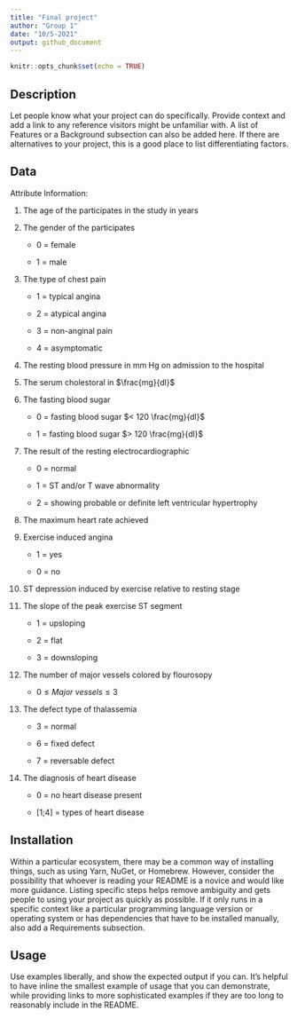```yaml
---
title: "Final project"
author: "Group 1"
date: "10/5-2021"
output: github_document
---
```


```r
knitr::opts_chunk$set(echo = TRUE)
```

## Description
Let people know what your project can do specifically. Provide context and add a link to any reference visitors might be unfamiliar with. A list of Features or a Background subsection can also be added here. If there are alternatives to your project, this is a good place to list differentiating factors.

## Data 
Attribute Information:

1. The age of the participates in the study in years    

2. The gender of the  participates

    * 0 = female

    * 1 = male

3. The type of chest pain

    * 1 = typical angina

    * 2 = atypical angina

    * 3 = non-anginal pain

    * 4 = asymptomatic

4. The resting blood pressure in mm Hg on admission to the hospital  

5. The serum cholestoral in $\frac{mg}{dl}$    

6. The fasting blood sugar

    * 0 = fasting blood sugar $< 120 \frac{mg}{dl}$

    * 1 = fasting blood sugar $> 120 \frac{mg}{dl}$

7. The result of the resting electrocardiographic

    * 0 = normal

    * 1 = ST  and/or T wave abnormality

    * 2 = showing probable or definite left ventricular hypertrophy

8. The maximum heart rate achieved   

9. Exercise induced angina

    * 1 = yes

    * 0 = no

10. ST depression induced by exercise relative to resting stage   

11. The slope of the peak exercise ST segment

    * 1 = upsloping

    * 2 = flat

    * 3 = downsloping

12. The number of major vessels colored by flourosopy

    * $0\leq Major\ vessels\leq 3$

13. The defect type of thalassemia

    * 3 = normal

    * 6 = fixed defect

    * 7 = reversable defect

14. The diagnosis of heart disease

    * 0 = no heart disease present

    * [1;4] = types of heart disease 

## Installation
Within a particular ecosystem, there may be a common way of installing things, such as using Yarn, NuGet, or Homebrew. However, consider the possibility that whoever is reading your README is a novice and would like more guidance. Listing specific steps helps remove ambiguity and gets people to using your project as quickly as possible. If it only runs in a specific context like a particular programming language version or operating system or has dependencies that have to be installed manually, also add a Requirements subsection.

## Usage
Use examples liberally, and show the expected output if you can. It's helpful to have inline the smallest example of usage that you can demonstrate, while providing links to more sophisticated examples if they are too long to reasonably include in the README.


